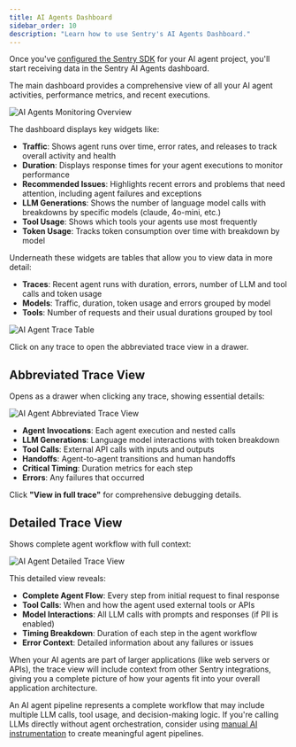 ```yaml
---
title: AI Agents Dashboard
sidebar_order: 10
description: "Learn how to use Sentry's AI Agents Dashboard."
---
```


<Include name="feature-limited-on-team-retention.mdx" />

Once you've [configured the Sentry SDK](/product/insights/ai/agents/getting-started/) for your AI agent project, you'll start receiving data in the Sentry AI Agents dashboard.

The main dashboard provides a comprehensive view of all your AI agent activities, performance metrics, and recent executions.

![AI Agents Monitoring Overview](/product/insights/agents/img/overview.png)

The dashboard displays key widgets like:

- **Traffic**: Shows agent runs over time, error rates, and releases to track overall activity and health
- **Duration**: Displays response times for your agent executions to monitor performance
- **Recommended Issues**: Highlights recent errors and problems that need attention, including agent failures and exceptions
- **LLM Generations**: Shows the number of language model calls with breakdowns by specific models (claude, 4o-mini, etc.)
- **Tool Usage**: Shows which tools your agents use most frequently
- **Token Usage**: Tracks token consumption over time with breakdown by model

Underneath these widgets are tables that allow you to view data in more detail:

- **Traces**: Recent agent runs with duration, errors, number of LLM and tool calls and token usage
- **Models**: Traffic, duration, token usage and errors grouped by model
- **Tools**: Number of requests and their usual durations grouped by tool

![AI Agent Trace Table](../img/trace-table.png)

Click on any trace to open the abbreviated trace view in a drawer.

## Abbreviated Trace View

Opens as a drawer when clicking any trace, showing essential details:

![AI Agent Abbreviated Trace View](../img/abbreviated-trace-view.png)

- **Agent Invocations**: Each agent execution and nested calls
- **LLM Generations**: Language model interactions with token breakdown
- **Tool Calls**: External API calls with inputs and outputs
- **Handoffs**: Agent-to-agent transitions and human handoffs
- **Critical Timing**: Duration metrics for each step
- **Errors**: Any failures that occurred

Click **"View in full trace"** for comprehensive debugging details.

## Detailed Trace View

Shows complete agent workflow with full context:

![AI Agent Detailed Trace View](../img/trace-view.png)

This detailed view reveals:

- **Complete Agent Flow**: Every step from initial request to final response
- **Tool Calls**: When and how the agent used external tools or APIs
- **Model Interactions**: All LLM calls with prompts and responses (if PII is enabled)
- **Timing Breakdown**: Duration of each step in the agent workflow
- **Error Context**: Detailed information about any failures or issues

When your AI agents are part of larger applications (like web servers or APIs), the trace view will include context from other Sentry integrations, giving you a complete picture of how your agents fit into your overall application architecture.

<Alert title="Agent Pipelines vs Direct LLM Calls">

An AI agent pipeline represents a complete workflow that may include multiple LLM calls, tool usage, and decision-making logic. If you're calling LLMs directly without agent orchestration, consider using [manual AI instrumentation](/product/insights/ai/agents/getting-started/#manual-instrumentation) to create meaningful agent pipelines.

</Alert>
